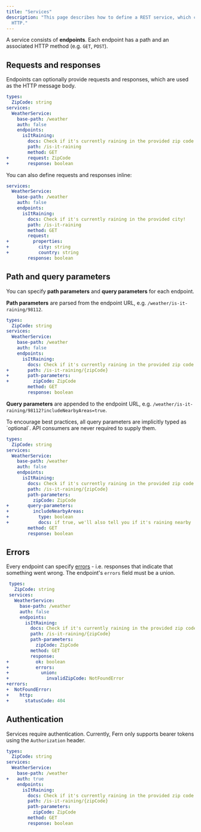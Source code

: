 ```yaml
---
title: "Services"
description: "This page describes how to define a REST service, which communicates over
  HTTP."
---
```


A service consists of **endpoints**. Each endpoint has a path and an associated
HTTP method (e.g. `GET`, `POST`).

## Requests and responses

Endpoints can optionally provide requests and responses, which are used as the
HTTP message body.

```yml
types:
  ZipCode: string
services:
  WeatherService:
    base-path: /weather
    auth: false
    endpoints:
      isItRaining:
        docs: Check if it's currently raining in the provided zip code!
        path: /is-it-raining
        method: GET
+       request: ZipCode
+       response: boolean
```

You can also define requests and responses inline:

```yml
services:
  WeatherService:
    base-path: /weather
    auth: false
    endpoints:
      isItRaining:
        docs: Check if it's currently raining in the provided city!
        path: /is-it-raining
        method: GET
        request:
+         properties:
+           city: string
+           country: string
        response: boolean

```

## Path and query parameters

You can specify **path parameters** and **query parameters** for each endpoint.

**Path parameters** are parsed from the endpoint URL, e.g.
`/weather/is-it-raining/98112`.

```yml
types:
  ZipCode: string
services:
  WeatherService:
    base-path: /weather
    auth: false
    endpoints:
      isItRaining:
        docs: Check if it's currently raining in the provided zip code!
+       path: /is-it-raining/{zipCode}
+       path-parameters:
+         zipCode: ZipCode
        method: GET
        response: boolean

```

**Query parameters** are appended to the endpoint URL, e.g.
`/weather/is-it-raining/98112?includeNearbyAreas=true`.

<Note>
  To encourage best practices, all query parameters are implicitly typed as `optional`. API consumers are never required
  to supply them.
</Note>

```yml
types:
  ZipCode: string
services:
  WeatherService:
    base-path: /weather
    auth: false
    endpoints:
      isItRaining:
        docs: Check if it's currently raining in the provided zip code!
        path: /is-it-raining/{zipCode}
        path-parameters:
          zipCode: ZipCode
+       query-parameters:
+         includeNearbyAreas:
+           type: boolean
+           docs: if true, we'll also tell you if it's raining nearby
        method: GET
        response: boolean

```

## Errors

Every endpoint can specify [errors](/definition/errors) \- i.e. responses that
indicate that something went wrong. The endpoint's `errors` field must be a
union.

```yml
 types:
   ZipCode: string
 services:
   WeatherService:
     base-path: /weather
     auth: false
     endpoints:
       isItRaining:
         docs: Check if it's currently raining in the provided zip code!
         path: /is-it-raining/{zipCode}
         path-parameters:
           zipCode: ZipCode
         method: GET
         response:
+          ok: boolean
+          errors:
+            union:
+              invalidZipCode: NotFoundError
+errors:
+  NotFoundError:
+    http:
+      statusCode: 404

```

## Authentication

Services require authentication. Currently, Fern only supports bearer tokens
using the `Authorization` header.

```yml
types:
  ZipCode: string
services:
  WeatherService:
    base-path: /weather
+   auth: true
    endpoints:
      isItRaining:
        docs: Check if it's currently raining in the provided zip code!
        path: /is-it-raining/{zipCode}
        path-parameters:
          zipCode: ZipCode
        method: GET
        response: boolean

```
